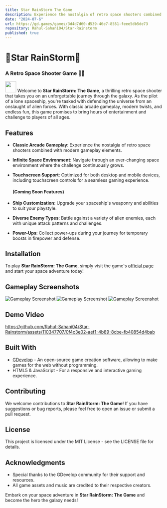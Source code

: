 ```yaml
---
title: Star RainStorm The Game
description: Experience the nostalgia of retro space shooters combined with modern gameplay elements.
date: "2024-07-6"
url: https://gd.games/games/3d4d7d60-d539-46e7-8551-feee5db5de73
repository: Rahul-Sahani04/Star-Rainstorm
published: true
---
```



# 🌟Star RainStorm🌟
###  A Retro Space Shooter Game 🚀🌌


<img src="https://github.com/Rahul-Sahani04/Star-Rainstorm/raw/main/playerLife3_red.png" width="35px" /> Welcome to **Star RainStorm: The Game**, a thrilling retro space shooter that takes you on an unforgettable journey through the galaxy. As the pilot of a lone spaceship, you're tasked with defending the universe from an onslaught of alien forces. With classic arcade gameplay, modern twists, and endless fun, this game promises to bring hours of entertainment and challenge to players of all ages.



## Features

- **Classic Arcade Gameplay**: Experience the nostalgia of retro space shooters combined with modern gameplay elements.
- **Infinite Space Environment**: Navigate through an ever-changing space environment where the challenge continuously grows.
- **Touchscreen Support**: Optimized for both desktop and mobile devices, including touchscreen controls for a seamless gaming experience.

    #### (Coming Soon Features)
- **Ship Customization**: Upgrade your spaceship's weaponry and abilities to suit your playstyle.
- **Diverse Enemy Types**: Battle against a variety of alien enemies, each with unique attack patterns and challenges.
- **Power-Ups**: Collect power-ups during your journey for temporary boosts in firepower and defense.

## Installation

To play **Star RainStorm: The Game**, simply visit the game's [official page](https://gd.games/games/3d4d7d60-d539-46e7-8551-feee5db5de73) and start your space adventure today!

## Gameplay Screenshots

![Gameplay Screenshot](https://github.com/Rahul-Sahani04/Star-Rainstorm/raw/main/ScreenShots/MainMenu.png)
![Gameplay Screenshot](https://github.com/Rahul-Sahani04/Star-Rainstorm/raw/main/ScreenShots/Tutorial.png)
![Gameplay Screenshot](https://github.com/Rahul-Sahani04/Star-Rainstorm/raw/main/ScreenShots/GamePlay.png)

## Demo Video

https://github.com/Rahul-Sahani04/Star-Rainstorm/assets/110347707/0f4c3e02-aef1-4b89-8cbe-fb40854d4bab

## Built With

- [GDevelop](https://gdevelop.io) - An open-source game creation software, allowing to make games for the web without programming.
- HTML5 & JavaScript - For a responsive and interactive gaming experience.

## Contributing

We welcome contributions to **Star RainStorm: The Game**! If you have suggestions or bug reports, please feel free to open an issue or submit a pull request.

## License

This project is licensed under the MIT License - see the LICENSE file for details.

## Acknowledgments

- Special thanks to the GDevelop community for their support and resources.
- All game assets and music are credited to their respective creators.

Embark on your space adventure in **Star RainStorm: The Game** and become the hero the galaxy needs!
